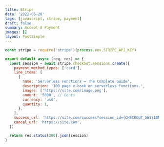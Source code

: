 ```yaml
---
title: Stripe
date: '2022-06-20'
tags: [javascript, stripe, payment]
draft: false
summary: Accept A Payment
images: []
layout: PostSimple
---
```


```js {3-18} showLineNumbers
const stripe = require('stripe')(process.env.STRIPE_API_KEY)

export default async (req, res) => {
  const session = await stripe.checkout.sessions.create({
    payment_method_types: ['card'],
    line_items: [
      {
        name: 'Serverless Functions – The Complete Guide',
        description: '100 page e-book on serverless functions.',
        images: ['https://site.com/image.png'],
        amount: '5000', // Cents
        currency: 'usd',
        quantity: 1,
      },
    ],
    success_url: 'https://site.com/success?session_id={CHECKOUT_SESSION_ID}',
    cancel_url: 'https://site.com',
  })

  return res.status(200).json(session)
}
```
